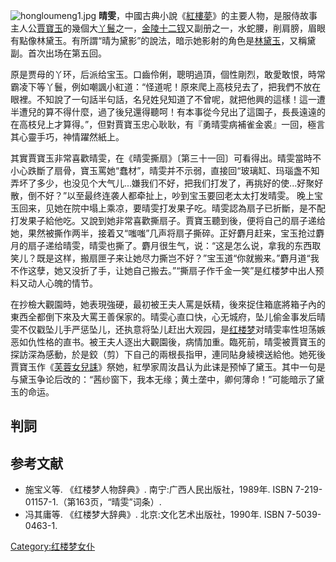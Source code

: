 [[Image:hongloumeng1.jpg|thumb]]
'''晴雯'''，中國古典小說《[[紅樓夢|紅樓夢]]》的主要人物，是服侍故事主人公[[賈寶玉|賈寶玉]]的幾個大[[丫鬟|丫鬟]]之一，[[金陵十二钗|金陵十二钗]]又副册之一，水蛇腰，削肩膀，眉眼有點像林黛玉。有所謂“晴为黛影”的說法，暗示她影射的角色是[[林黛玉|林黛玉]]，又稱黛副。首次出场在第五回。

原是贾母的丫环，后派给宝玉。口齒伶俐，聰明過頂，個性剛烈，敢愛敢恨，時常霸凌下等丫鬟，例如嘲諷小紅道：“怪道呢！原來爬上高枝兒去了，把我們不放在眼裡。不知說了一句話半句話，名兒姓兒知道了不曾呢，就把他興的這樣！這一遭半遭兒的算不得什麼，過了後兒還得聽呵！有本事從今兒出了這園子，長長遠遠的在高枝兒上才算得。”，但對賈寶玉忠心耿耿，有『勇晴雯病補雀金裘』一回，極言其心靈手巧，神情躍然紙上。

其實賈寶玉非常喜歡晴雯，在《晴雯撕扇》〔第三十一回〕可看得出。晴雯當時不小心跌斷了扇骨，寶玉罵她“蠢材”，晴雯并不示弱，直接回“玻璃缸、玛瑙盏不知弄坏了多少，也没见个大气儿...嫌我们不好，把我们打发了，再挑好的使...好聚好散，倒不好？”以至最终连袭人都牵扯上，吵到宝玉要回老太太打发晴雯。 晚上宝玉回来，见她在院中塌上乘凉，要晴雯打发果子吃。晴雯認為扇子已折斷，是不配打发果子給他吃。又說到她非常喜歡撕扇子。賈寶玉聽到後，便将自己的扇子递给她，果然被撕作两半，接着又“嗤嗤”几声将扇子撕碎。正好麝月赶来，宝玉抢过麝月的扇子递给晴雯，晴雯也撕了。麝月很生气，说：“这是怎么说，拿我的东西取笑儿？既是这样，搬扇匣子来让她尽力撕岂不好？”宝玉道“你就搬来。”麝月道“我不作这孽，她又没折了手，让她自己搬去。”“撕扇子作千金一笑”是红楼梦中出人预料又动人心魄的情节。

在抄檢大觀園時，她表現強硬，最初被王夫人罵是妖精，後來捉住箱底將箱子內的東西全都倒下來及大罵王善保家的。晴雯心直口快，心无城府，坠儿偷金事发后晴雯不仅戳坠儿手严惩坠儿，还执意将坠儿赶出大观园，是[[红楼梦|红楼梦]]对晴雯率性坦荡嫉恶如仇性格的直书。被王夫人逐出大觀園後，病情加重。臨死前，晴雯被賈寶玉的探訪深為感動，於是鉸（剪）下自己的兩根長指甲，連同貼身綾襖送給他。她死後賈寶玉作《[[芙蓉女兒誄|芙蓉女兒誄]]》祭她，紅學家周汝昌认为此诔是预悼了黛玉。其中一句是与黛玉争论后改的：“茜纱窗下，我本无缘；黄土垄中，卿何薄命！”可能暗示了黛玉的命运。

==判詞==
{{Cquote 2|霽月難逢，彩雲易散；心比天高，身為下賤。風流靈巧招人怨。壽夭多因毀謗生，多情公子空牽念。}}

== 参考文献 ==
* 施宝义等. 《红楼梦人物辞典》. 南宁:广西人民出版社，1989年. ISBN 7-219-01157-1.（第163页，“晴雯”词条）.
* 冯其庸等. 《红楼梦大辞典》. 北京:文化艺术出版社，1990年. ISBN 7-5039-0463-1.
{{红楼梦}}

[[Category:红楼梦女仆|Category:红楼梦女仆]]